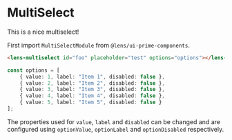 
<Meta
    title={meta.title}
    component={meta.component}
    decorators={meta.decorators}
    argTypes={meta.argTypes} />

# MultiSelect

This is a nice multiselect!

<Story story={Default} />

First import `MultiSelectModule` from `@lens/ui-prime-components`.

```html
<lens-multiselect id="foo" placeholder="test" options="options"></lens-multiselect>
```

```ts
const options = [
    { value: 1, label: "Item 1", disabled: false },
    { value: 2, label: "Item 2", disabled: false },
    { value: 3, label: "Item 3", disabled: false },
    { value: 4, label: "Item 4", disabled: false },
	{ value: 5, label: "Item 5", disabled: false }
];
```

The properties used for `value`, `label` and `disabled` can be changed and are configured using `optionValue`, `optionLabel` and `optionDisabled` respectively.
